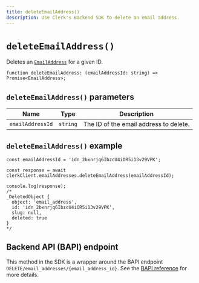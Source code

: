 ```yaml
---
title: deleteEmailAddress()
description: Use Clerk's Backend SDK to delete an email address.
---
```


# `deleteEmailAddress()`

Deletes an [`EmailAddress`](/docs/references/javascript/email-address/email-address) for a given ID.

```tsx
function deleteEmailAddress: (emailAddressId: string) => Promise<EmailAddress>;
```

## `deleteEmailAddress()` parameters

| Name | Type | Description |
| --- | --- | --- |
| `emailAddressId` | `string` | The ID of the email address to delete. |

## `deleteEmailAddress()` example

```tsx
const emailAddressId = 'idn_2bxnrjq6IbzcU4iOR5i13v29VPK';

const response = await clerkClient.emailAddresses.deleteEmailAddress(emailAddressId);

console.log(response);
/* 
_DeletedObject {
  object: 'email_address',
  id: 'idn_2bxnrjq6IbzcU4iOR5i13v29VPK',
  slug: null,
  deleted: true
}
*/
```

## Backend API (BAPI) endpoint

This method in the SDK is a wrapper around the BAPI endpoint `DELETE/email_addresses/{email_address_id}`. See the [BAPI reference](https://clerk.com/docs/reference/backend-api/tag/Email-Addresses#operation/DeleteEmailAddress) for more details.